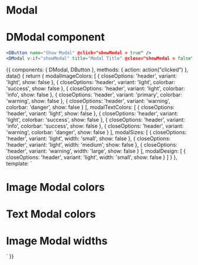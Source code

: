 
<Meta title="Elements|Modal" component={DModal} />

# Modal
<Props of={DModal} />

# DModal component
```jsx
<DButton name="Show Modal" @click="showModal = true" />
<DModal v-if="showModal" title="Modal Title" @close="showModal = false" />
```

<Preview>
  <Story name="Modal with content" decorators={[withA11y]}>
    {{
      components: { DModal, DButton },
      methods: { action: action("clicked") },
      data() {
          return {
              modalImageColors: [
                { closeOptions: 'header', variant: 'light', show: false },
                { closeOptions: 'header', variant: 'light', colorbar: 'success', show: false },
                { closeOptions: 'header', variant: 'light', colorbar: 'info', show: false },
                { closeOptions: 'header', variant: 'primary', colorbar: 'warning', show: false },
                { closeOptions: 'header', variant: 'warning', colorbar: 'danger', show: false }
              ],
              modalTextColors: [
                { closeOptions: 'header', variant: 'light', show: false },
                { closeOptions: 'header', variant: 'light', colorbar: 'success', show: false },
                { closeOptions: 'header', variant: 'info', colorbar: 'success', show: false },
                { closeOptions: 'header', variant: 'warning', colorbar: 'danger', show: false }
              ],
              modalSizes: [
                { closeOptions: 'header', variant: 'light', width: 'small', show: false },
                { closeOptions: 'header', variant: 'light', width: 'medium', show: false },
                { closeOptions: 'header', variant: 'warning', width: 'large', show: false }
              ],
              modalDesign: [
                { closeOptions: 'header', variant: 'light', width: 'small', show: false }
              ]
          }
      },
      template: `
      <div>
        <div>
            <h1 style="margin-bottom: 1rem;"> Image Modal colors</h1>
          <span v-for="modal  in modalImageColors">
            <DButton name="Show Modal" @click="modal.show = !modal.show" />
            <DModal v-if="modal.show" :variant="modal.variant" :colorbar="modal.colorbar" :close-button-text="modal.closeButtonText" :close-options="modal.closeOptions" @close="modal.show = !modal.show" >
              <template #content>
                <img src="https://via.placeholder.com/150">
              </template>
            </DModal> 
          </span>
        </div>
        <div>
            <h1 style="margin-bottom: 1rem;"> Text Modal colors</h1>
          <span v-for="modal  in modalTextColors">
            <DButton name="Show Modal" @click="modal.show = !modal.show" />
            <DModal v-if="modal.show" :variant="modal.variant" :colorbar="modal.colorbar" :close-button-text="modal.closeButtonText" :close-options="modal.closeOptions" @close="modal.show = !modal.show" >
              <template #content>
                <div class="content">
                  <h1>Level One</h1>
                  <p>
                      This is simple text. This is simple text. 
                      This is simple text. This is simple text.
                  </p>
                </div>
              </template>
            </DModal> 
          </span>
        </div>
        <div>
            <h1 style="margin-bottom: 1rem;"> Image Modal widths</h1>
          <span v-for="modal  in modalSizes">
            <DButton name="Show Modal" @click="modal.show = !modal.show" />
            <DModal v-if="modal.show" :variant="modal.variant" :width="modal.width" :close-button-text="modal.closeButtonText" :close-options="modal.closeOptions" @close="modal.show = !modal.show" >
              <template #content>
                <div class = "content">
                  <h1>Level One</h1>
                  <p>
                      This is simple text. This is simple text. 
                      This is simple text. This is simple text.
                  </p>
                </div>
              </template>
            </DModal> 
          </span>
        </div>
      </div>
      `
    }}
  </Story>
</Preview>